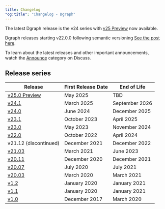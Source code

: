 ```yaml
---
title: Changelog
"og:title": "Changelog - Dgraph"
---
```



<DgraphWIP />

The latest Dgraph release is the v24 series with
[v25 Preview](/dgraph/v25-preview) now available.

Dgraph releases starting v22.0.0 following semantic versioning
[See the post here](https://discuss.hypermode.com/t/dgraph-v22-0-0-rc1-20221003-release-candidate/).

To learn about the latest releases and other important announcements, watch the
[Announce][] category on Discuss.

[Announce]: https://discuss.hypermode.com/c/announce

## Release series

| Release               | First Release Date | End of Life    |
| --------------------- | ------------------ | -------------- |
| [v25.0 Preview][]     | May 2025                | TBD            |
| [v24.1][]             | March 2025         | September 2026 |
| [v24.0][]             | June 2024          | December 2025  |
| [v23.1][]             | October 2023       | April 2025     |
| [v23.0][]             | May 2023           | November 2024  |
| [v22.0][]             | October 2022       | April 2024     |
| v21.12 (discontinued) | December 2021      | December 2022  |
| [v21.03][]            | March 2021         | June 2023      |
| [v20.11][]            | December 2020      | December 2021  |
| [v20.07][]            | July 2020          | July 2021      |
| [v20.03][]            | March 2020         | March 2021     |
| [v1.2][]              | January 2020       | January 2021   |
| [v1.1][]              | January 2020       | January 2021   |
| [v1.0][]              | December 2017      | March 2020     |

[v25.0 Preview]: https://hypermode.com/blog/dgraph-v25-preview
[v24.1]: https://hypermode.com/blog/dgraph-v241-knowledge-graphs-faster
[v24.0]:
  https://discuss.hypermode.com/t/dgraph-release-v24-0-0-is-now-available/19346
[v23.1]:
  https://discuss.hypermode.com/t/dgraph-23-1-0-is-generally-available-on-dgraph-cloud-dockerhub-and-github/18980
[v23.0]:
  https://discuss.hypermode.com/t/dgraph-release-v23-0-0-is-now-generally-available/18634
[v22.0]:
  https://discuss.hypermode.com/t/dgraph-release-v22-0-2-is-now-generally-available/18117
[v21.03]:
  https://discuss.hypermode.com/t/release-notes-v21-03-0-resilient-rocket/13587
[v20.11]:
  https://discuss.hypermode.com/t/release-notes-v20-11-0-tenacious-tchalla/11942
[v20.07]: https://discuss.hypermode.com/t/dgraph-v20-07-3-release/12107
[v20.03]: https://discuss.hypermode.com/t/dgraph-v20-03-7-release/12077
[v1.2]: https://discuss.hypermode.com/t/dgraph-v1-2-8-release/11183
[v1.1]: https://discuss.hypermode.com/t/dgraph-v1-1-1-release/5664
[v1.0]: https://discuss.hypermode.com/t/dgraph-v1-0-18-release/5663
